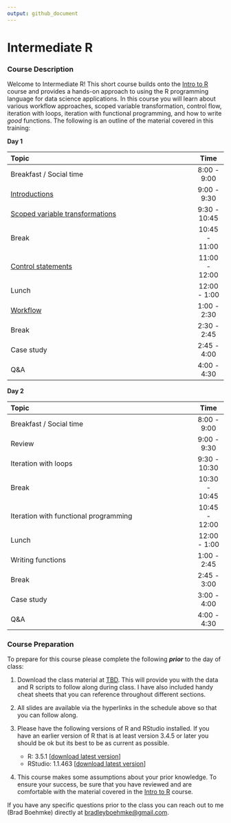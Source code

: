 ```yaml
---
output: github_document
---
```



# Intermediate R

### Course Description

Welcome to Intermediate R\! This short course builds onto the [Intro to R](https://github.com/uc-r/Intro-R) course and provides a hands-on
approach to using the R programming language for data science
applications. In this course you will learn about various workflow approaches,
scoped variable transformation, control flow, iteration with loops, iteration 
with functional programming, and how to write _good_ functions. The
following is an outline of the material covered in this training:

**Day 1**

| Topic                                                                          |     Time      |
| :----------------------------------------------------------------------------- | :-----------: |
| Breakfast / Social time                                                        |  8:00 - 9:00  |
| [Introductions](https://uc-r.github.io/Intermediate-R/day-1a-intro.html)       |  9:00 - 9:30  |
| [Scoped variable transformations](https://uc-r.github.io/Intermediate-R/day-1b-scoped-dplyr.html)  |  9:30 - 10:45 |
| Break                                                                          | 10:45 - 11:00 |
| [Control statements](https://uc-r.github.io/Intermediate-R/day-1c-control-flow.html) | 11:00 - 12:00 |
| Lunch                                                                          | 12:00 - 1:00  |
| [Workflow](https://uc-r.github.io/Intermediate-R/day-1d-workflow.html)         |  1:00 - 2:30  |
| Break                                                                          |  2:30 - 2:45  |
| Case study                                                                     |  2:45 - 4:00  |
| Q\&A                                                                           |  4:00 - 4:30  |

**Day 2**

| Topic                                                                         |     Time      |
| :---------------------------------------------------------------------------- | :-----------: |
| Breakfast / Social time                                                       |  8:00 - 9:00  |
| Review                                                                        |  9:00 - 9:30  |
| Iteration with loops                                                          |  9:30 - 10:30 |
| Break                                                                         | 10:30 - 10:45 |
| Iteration with functional programming                                         | 10:45 - 12:00 |
| Lunch                                                                         | 12:00 - 1:00  |
| Writing functions                                                             |  1:00 - 2:45  |
| Break                                                                         |  2:45 - 3:00  |
| Case study                                                                    |  3:00 - 4:00  |
| Q\&A                                                                          |  4:00 - 4:30  |

### Course Preparation

To prepare for this course please complete the following ***prior*** to
the day of class:

1.  Download the class material at [TBD]().
    This will provide you with the data and R scripts to follow along
    during class. I have also included handy cheat sheets that you can
    reference throughout different sections.

2.  All slides are available via the hyperlinks in the schedule above so
    that you can follow along.

3.  Please have the following versions of R and RStudio installed. If
    you have an earlier version of R that is at least version 3.4.5 or
    later you should be ok but its best to be as current as possible.
    
      - R: 3.5.1 \[[download latest
        version](https://cran.r-project.org/)\]
      - RStudio: 1.1.463 \[[download latest
        version](https://www.rstudio.com/products/rstudio/download/#download)\]
        
4. This course makes some assumptions about your prior knowledge. To ensure your
   success, be sure that you have reviewed and are comfortable with the material
   covered in the [Intro to R](https://github.com/uc-r/Intro-R) course. 
   
If you have any specific questions prior to the class you can reach out to me 
(Brad Boehmke) directly at [bradleyboehmke@gmail.com](mailto:bradleyboehmke@gmail.com).